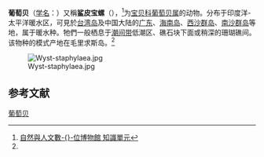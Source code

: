{{Speciesbox
| name = 葡萄贝
| status = 
| status_system = 
| image = Staphylaea_staphylaea_staphylaea_01.jpg
| genus = Staphylaea
| species = staphylaea
| authority = ([[卡尔·林奈|Linnaeus]], 1758)<ref name='id10647'>{{cite web| url =http://www.bioinfo.cn/db05/BjdwSpecies.php?action=view&id=10647| title =葡萄贝| work =《中国动物物种编目数据库》| publisher =中国科学院微生物研究所| author =中国科学院动物研究所| accessdate =2009-04-28| deadurl =yes| archiveurl =https://web.archive.org/web/20160305093412/http://www.bioinfo.cn/db05/BjdwSpecies.php?action=view&id=10647| archivedate =2016-03-05}}</ref>
}}

'''葡萄贝'''（[[学名|学名]]：{{lang|la|''Staphylaea staphylaea''}}）又稱'''鲨皮宝螺'''（''{{lang|la|Cypraea staphylaea}}''），<ref>[http://digimuse.nmns.edu.tw/DigiMuse/NewModule.aspx?ObjectId=0b000001808afdce&ParentID=0b000001808af000 自然與人文數-{}-位博物館 知識單元]</ref>为[[宝贝科|宝贝科]][[葡萄贝属|葡萄贝属]]的动物。分布于印度洋-太平洋暖水区，可見於[[台湾岛|台湾岛]]及中国大陆的[[广东|广东]]、[[海南岛|海南岛]]、[[西沙群岛|西沙群岛]]、[[南沙群岛|南沙群岛]]等地，属于暖水种。牠們一般栖息于[[潮间带|潮间带]]低潮区、礁石块下面或稍深的珊瑚礁间。该物种的模式产地在毛里求斯岛。<ref name='id10647'/>

[[File:Wyst-staphylaea.jpg|thumb]]

== 参考文献 ==
{{reflist}}

{{Commons category|Staphylaea staphylaea}}
{{Taxonbar|from=Q583844}}

[[Category:葡萄贝属|葡萄贝]]


{{软体动物小作品}}